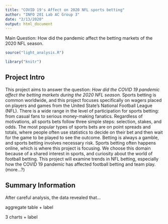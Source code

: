 ```yaml
---
title: "COVID 19's Affect on 2020 NFL sports betting"
author: "INFO 201 Lab AC Group 3"
date: "2/13/2020"
output: html_document
---
```

Main Question: How did the pandemic affect the betting markets of the 2020 NFL season.

```r
source("light_analysis.R")

library("knitr")
```

## Project Intro
This project aims to answer the question: _How did the COVID 19 pandemic affect the betting markets during the 2020 NFL season._ Sports betting is common worldwide, and this project focuses specifically on wagers placed on players and games from the United State's National Football League (NFL). There is a wide range in the level of participation for sports betting: from casual fans to serious money-making fanatics. Regardless of motivations, all sports bets follow three simple steps: selection, stakes, and odds. The most popular types of sports bets are on point spreads and totals, where people often use statistics to decide on their bet and then wait for the game to be played to see the outcome. Betting is always a gamble, and sports betting involves necessary risk. Sports betting often happens online, which is where this project is focusing. We choose this domain because of a shared interest in sports, and curiosity about the world of football betting. This project will examine trends in NFL betting, especially how the COVID 19 pandemic has affected football betting and team play.
(more...?)

## Summary Information 
After careful analysis, the data revealed that...

aggregate table + label

3 charts + label